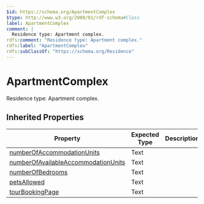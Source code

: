 ```yaml
---
$id: https://schema.org/ApartmentComplex
$type: http://www.w3.org/2000/01/rdf-schema#Class
label: ApartmentComplex
comment: |
  Residence type: Apartment complex.
rdfs:comment: "Residence type: Apartment complex."
rdfs:label: "ApartmentComplex"
rdfs:subClassOf: "https://schema.org/Residence"
---
```


# ApartmentComplex

Residence type: Apartment complex.

## Inherited Properties

| Property | Expected Type | Description |
| --- | --- | --- |
| [numberOfAccommodationUnits](https://schema.org/numberOfAccommodationUnits) | Text |  |
| [numberOfAvailableAccommodationUnits](https://schema.org/numberOfAvailableAccommodationUnits) | Text |  |
| [numberOfBedrooms](https://schema.org/numberOfBedrooms) | Text |  |
| [petsAllowed](https://schema.org/petsAllowed) | Text |  |
| [tourBookingPage](https://schema.org/tourBookingPage) | Text |  |
